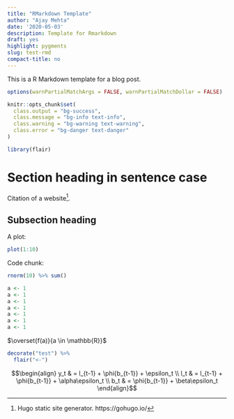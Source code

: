 ---
title: "RMarkdown Template"
author: "Ajay Mehta"
date: '2020-05-03'
description: Template for Rmarkdown
draft: yes
highlight: pygments
slug: test-rmd
compact-title: no
---

This is a R Markdown template for a blog post.
<!-- https://gohugo.io/content-management/summaries/ -->
<!--more-->

```{r setup, include=FALSE}
options(warnPartialMatchArgs = FALSE, warnPartialMatchDollar = FALSE)

knitr::opts_chunk$set(
  class.output = "bg-success",
  class.message = "bg-info text-info",
  class.warning = "bg-warning text-warning",
  class.error = "bg-danger text-danger"
)

library(flair)
```

# Section heading in sentence case

Citation of a website[^1].

## Subsection heading

A plot:

```{r my-plot}
plot(1:10)
```

Code chunk:

```{r}
rnorm(10) %>% sum()
```


```{r test, include=FALSE}
a <- 1
a <- 1
a <- 1
a <- 1
a <- 1
a <- 1
a <- 1
```

$\overset{f(a)}{a \in \mathbb{R}}$

```{r flair-ex, echo = FALSE}
decorate("test") %>%
  flair("<-")
```

$$\begin{align}
y_t & = l_{t-1} + \phi{b_{t-1}} + \epsilon_t \\
l_t & = l_{t-1} + \phi{b_{t-1}} + \alpha\epsilon_t \\
b_t & = \phi{b_{t-1}} + \beta\epsilon_t
\end{align}$$

[^1]: Hugo static site generator. https://gohugo.io/
